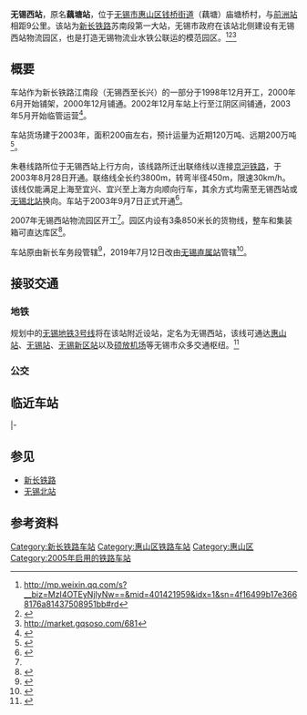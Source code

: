 {{Infobox China railway station 
|车站名称 = 无锡西站
|图片 = 201704_Sign_of_Wuxixi_Logistic_Park.jpg
|图片介绍 = 无锡西站物流园区标识
|其他名称 = 藕塘站
|车站拼音 = Wu Xi Xi
|英文名称 = Wuxixi Railway Station<ref>{{Cite web |url=http://news.sina.com.cn/o/2012-09-18/080725196193.shtml |title=铁道部:火车站名含"东西南北"统一改用拼音 |accessdate=2016-06-09 |archive-date=2017-07-30 |archive-url=https://web.archive.org/web/20170730073100/http://news.sina.com.cn/o/2012-09-18/080725196193.shtml |dead-url=no }}</ref><ref>{{cite journal |author=[[铁道部运输局|铁道部运输局]] |journal = 铁路客货运输专刊 |year=2012 |issue=4 |title = 关于明确铁路车站站名英文译法的通知 |id = 运营运调电[2012]1911号 |page = 6}}</ref>
|车站代码 = 19103<ref>{{cite book|title=中华人民共和国铁路车站代码（GB/T 10302-2010）|publisher=中国标准出版社|year=2010|isbn=155066140495|ignore-isbn-error=true|pages=38}}</ref>
|电报码 = WWH
|拼音码 = WXX
|address = [[江苏省|江苏省]][[无锡市|无锡市]][[惠山区|惠山区]][[钱桥街道|钱桥街道]]庙塘桥村
|coordinates = {{coord|31.614680|N|120.167827|E|format=dms|display=inline,title}}
|归属 = [[上海铁路局|上海铁路局]][[无锡直属站|无锡直属站]]
|车站等级 = [[四等站_(中铁)|四等站]]
|线路 = [[新长铁路|江长线]]
}}
'''无锡西站'''，原名'''藕塘站'''，位于[[无锡市|无锡市]][[惠山区|惠山区]][[钱桥街道|钱桥街道]]（藕塘）庙塘桥村，与[[前洲站|前洲站]]相距9公里。该站为[[新长铁路|新长铁路]]苏南段第一大站，无锡市政府在该站北侧建设有无锡西站物流园区，也是打造无锡物流业水铁公联运的模范园区。<ref>http://mp.weixin.qq.com/s?__biz=MzI4OTEyNjIyNw==&mid=401421959&idx=1&sn=4f16499b17e3668176a81437508951bb#rd</ref><ref name="pk">{{cite news|title=无锡西站物流园昨开工建设|url=http://news.sohu.com/20070604/n250372974.shtml|publisher=搜狐网|date=2007-06-04|accessdate=2016-03-17|archive-date=2019-08-15|archive-url=https://web.archive.org/web/20190815235154/http://news.sohu.com/20070604/n250372974.shtml|dead-url=no}}</ref><ref>http://market.gqsoso.com/681{{Dead link|date=2019年6月 |bot=InternetArchiveBot |fix-attempted=yes }}</ref>

==概要==
车站作为新长铁路江南段（无锡西至长兴）的一部分于1998年12月开工，2000年6月开始铺架，2000年12月铺通。2002年12月车站上行至江阴区间铺通，2003年5月开始临管运营<ref>{{cite article|title=新建铁路新沂至长兴线袁北至长兴段竣工环境保护验收公示材料|url=http://www.mee.gov.cn/download/1072711053848.doc|publisher=生态环境部|date=2003-12-28|access-date=2019-10-16|archive-date=2019-10-16|archive-url=https://web.archive.org/web/20191016144500/http://www.mee.gov.cn/download/1072711053848.doc|dead-url=no}}</ref>。

车站货场建于2003年，面积200亩左右，预计运量为近期120万吨、远期200万吨<Ref>
{{cite news|title=新长铁路无锡西站货场提前建设|url=http://news.sina.com.cn/s/2003-03-24/1121963157.html|work=无锡日报|publisher=新浪网|date=2003-03-24|accessdate=2019-10-16|archive-date=2019-10-16|archive-url=https://web.archive.org/web/20191016144457/http://news.sina.com.cn/s/2003-03-24/1121963157.html|dead-url=no}}
</ref>。

朱巷线路所位于无锡西站上行方向，该线路所迁出联络线以连接[[京沪铁路|京沪铁路]]，于2003年8月28日开通。联络线全长约3800m，转弯半径450m，限速30km/h。该线仅能满足上海至宜兴、宜兴至上海方向顺向行车，其余方式均需至无锡西站或[[无锡北站|无锡北站]]换向。车站于2003年9月7日正式开通<ref>{{cite book|author= 无锡市地方志编纂委员会|title=无锡市志（1986～2005）|publisher=方志出版社|year=2015|isbn=9787514416374}}</ref>{{rp|436}}。

2007年无锡西站物流园区开工<ref name="pk"/>。园区内设有3条850米长的货物线，整车和集装箱可直达库区<ref>{{cite news|title=无锡西站仓库|url=http://www.gdgcyc.com/carProductCenter/152965.jhtml|publisher=广东国储粤储仓储管理有限公司|accessdate=2019-10-16|archive-date=2019-10-16|archive-url=https://web.archive.org/web/20191016160045/http://www.gdgcyc.com/carProductCenter/152965.jhtml|dead-url=no}}</ref>。

车站原由新长车务段管辖<ref>{{cite web|title= 单位概况 > 单位介绍 > 新长车务段|url=http://wmdw.jswmw.com/home/html/about/4651/about-121708.html|publisher=江苏文明网}}</ref>，2019年7月12日改由[[无锡直属站|无锡直属站]]管辖<ref>{{cite web|title=首页 地方志资料库 上海年鉴 上海年鉴2020 十六、交通运输业·邮政 节（七）铁路运输|url=http://61.129.65.112/dfz_web/DFZ/Info?idnode=262822&tableName=userobject1a&id=450690|publisher=上海市地方志办公室|date=2020-12-09|access-date=2021-02-13|archive-date=2021-02-20|archive-url=https://web.archive.org/web/20210220224929/http://61.129.65.112/dfz_web/DFZ/Info?idnode=262822&tableName=userobject1a&id=450690|dead-url=no}}</ref>。

==接驳交通==
===地铁===
规划中的[[无锡地铁3号线|无锡地铁3号线]]将在该站附近设站，定名为无锡西站，该线可通达[[惠山站|惠山站]]、[[无锡站|无锡站]]、[[无锡新区站|无锡新区站]]以及[[硕放机场|硕放机场]]等无锡市众多交通枢纽。<ref>{{cite news|title=地铁2号线2014年底试运行 沿线设置22个站点|url=http://www.wxmetro.net/front/subway/info-842.html|publisher=无锡地铁|date=2014-06-24|accessdate=2016-03-17|archive-date=2019-08-19|archive-url=https://web.archive.org/web/20190819184400/http://www.wxmetro.net/front/subway/info-842.html|dead-url=yes}}</ref>
===公交===

==临近车站==
{{start rail box|[[File:China_Railways.svg|16px]] [[中国铁路|中国铁路]]}}
{{s-inop|[[前洲站|前洲站]]|{{站|新沂}}方向}}
{{s-line|[[新长铁路|江长线]]<br />← 10km 无锡西站 18km →}}
{{s-inop|[[武进站|武进站]]|{{站|长兴南}}方向}}
|-
{{terminus}}
{{s-line|无锡北线<br />{{0}}{{0}} {{0}}{{0}}{{0}}{{0}} 无锡西站 11km →}}
{{s-inop|[[无锡北站|无锡北站]]|京沪线{{站|上海}}方向}}
{{end box}}

==参见==
*[[新长铁路|新长铁路]]
*[[无锡北站|无锡北站]]

==参考资料==
{{commonscat|Wuxixi Railway Station}}
{{reflist}}

{{新长铁路}}
{{盐泰锡常宜城际铁路}}
[[Category:新长铁路车站|Category:新长铁路车站]]
[[Category:惠山区铁路车站|Category:惠山区铁路车站]]
[[Category:惠山区|Category:惠山区]]
[[Category:2005年启用的铁路车站|Category:2005年启用的铁路车站]]